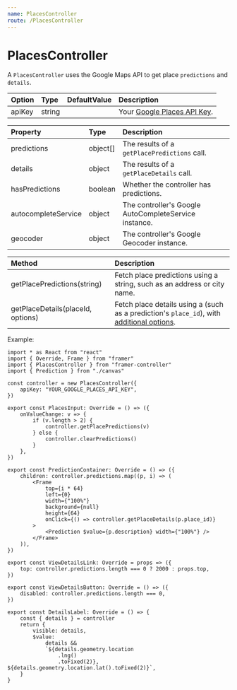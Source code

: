 ```yaml
---
name: PlacesController
route: /PlacesController
---
```


# PlacesController

A `PlacesController` uses the Google Maps API to get place `predictions` and `details`.

| Option | Type   | DefaultValue | Description                                                                                            |
| :----- | :----- | :----------- | :----------------------------------------------------------------------------------------------------- |
| apiKey | string |              | Your [Google Places API Key](https://developers.google.com/maps/documentation/javascript/get-api-key). |

| Property            | Type     | Description                                           |
| :------------------ | :------- | :---------------------------------------------------- |
| predictions         | object[] | The results of a `getPlacePredictions` call.          |
| details             | object   | The results of a `getPlaceDetails` call.              |
| hasPredictions      | boolean  | Whether the controller has predictions.               |
| autocompleteService | object   | The controller's Google AutoCompleteService instance. |
| geocoder            | object   | The controller's Google Geocoder instance.            |

| Method                            | Description                                                                                                                                                                                 |
| :-------------------------------- | :------------------------------------------------------------------------------------------------------------------------------------------------------------------------------------------ |
| getPlacePredictions(string)       | Fetch place predictions using a string, such as an address or city name.                                                                                                                    |
| getPlaceDetails(placeId, options) | Fetch place details using a (such as a prediction's `place_id`), with [additional options](https://developers.google.com/maps/documentation/javascript/reference/geocoder#GeocoderRequest). |

Example:

```tsx
import * as React from "react"
import { Override, Frame } from "framer"
import { PlacesController } from "framer-controller"
import { Prediction } from "./canvas"

const controller = new PlacesController({
	apiKey: "YOUR_GOOGLE_PLACES_API_KEY",
})

export const PlacesInput: Override = () => ({
	onValueChange: v => {
		if (v.length > 2) {
			controller.getPlacePredictions(v)
		} else {
			controller.clearPredictions()
		}
	},
})

export const PredictionContainer: Override = () => ({
	children: controller.predictions.map((p, i) => (
		<Frame
			top={i * 64}
			left={0}
			width={"100%"}
			background={null}
			height={64}
			onClick={() => controller.getPlaceDetails(p.place_id)}
		>
			<Prediction $value={p.description} width={"100%"} />
		</Frame>
	)),
})

export const ViewDetailsLink: Override = props => ({
	top: controller.predictions.length === 0 ? 2000 : props.top,
})

export const ViewDetailsButton: Override = () => ({
	disabled: controller.predictions.length === 0,
})

export const DetailsLabel: Override = () => {
	const { details } = controller
	return {
		visible: details,
		$value:
			details &&
			`${details.geometry.location
				.lng()
				.toFixed(2)}, ${details.geometry.location.lat().toFixed(2)}`,
	}
}
```
